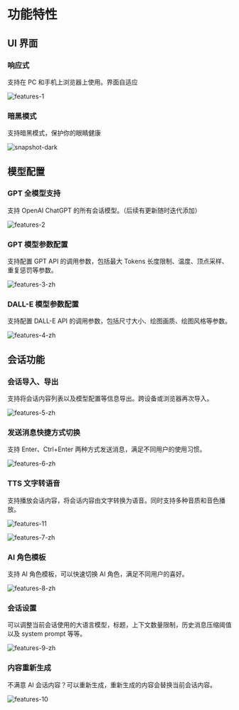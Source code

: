 
# 功能特性

## UI 界面

### 响应式

支持在 PC 和手机上浏览器上使用。界面自适应

<Image
  className="mt-6 rounded-lg"
  src="/client/features-1.png"
  alt="features-1"
  width={1155}
  height={800}
/>

### 暗黑模式

支持暗黑模式，保护你的眼睛健康

<Image
  className="mt-6 rounded-lg"
  src="/snapshot-dark.png"
  alt="snapshot-dark"
  width={1920}
  height={1055}
/>

## 模型配置

### GPT 全模型支持

支持 OpenAI ChatGPT 的所有会话模型。（后续有更新随时迭代添加）

<Image
  className="mt-6 rounded-lg"
  src="/client/features-2.png"
  alt="features-2"
  width={1220}
  height={674}
/>

### GPT 模型参数配置

支持配置 GPT API 的调用参数，包括最大 Tokens 长度限制、温度、顶点采样、重复惩罚等参数。

<Image
  className="mt-6 rounded-lg"
  src="/client/features-3-zh.png"
  alt="features-3-zh"
  width={1034}
  height={1154}
/>

### DALL-E 模型参数配置

支持配置 DALL-E API 的调用参数，包括尺寸大小、绘图画质、绘图风格等参数。

<Image
  className="mt-6 rounded-lg"
  src="/client/features-4-zh.png"
  alt="features-4-zh"
  width={1032}
  height={812}
/>

## 会话功能

### 会话导入、导出

支持将会话内容列表以及模型配置等信息导出。跨设备或浏览器再次导入。

<Image
  className="mt-6 rounded-lg"
  src="/client/features-5-zh.png"
  alt="features-5-zh"
  width={702}
  height={874}
/>

### 发送消息快捷方式切换

支持 Enter、Ctrl+Enter 两种方式发送消息，满足不同用户的使用习惯。

<Image
  className="mt-6 rounded-lg"
  src="/client/features-6-zh.png"
  alt="features-6-zh"
  width={702}
  height={874}
/>

### TTS 文字转语音

支持播放会话内容，将会话内容由文字转换为语音。同时支持多种音质和音色播放。

<Image
  className="mt-6 rounded-lg"
  src="/client/features-11.png"
  alt="features-11"
  width={884}
  height={550}
/>

<Image
  className="mt-6 rounded-lg"
  src="/client/features-7-zh.png"
  alt="features-7-zh"
  width={1038}
  height={494}
/>

### AI 角色模板

支持 AI 角色模板，可以快速切换 AI 角色，满足不同用户的喜好。

<Image
  className="mt-6 rounded-lg"
  src="/client/features-8-zh.png"
  alt="features-8-zh"
  width={1596}
  height={1804}
/>

### 会话设置

可以调整当前会话使用的大语言模型，标题，上下文数量限制，历史消息压缩阈值以及 system prompt 等等。

<Image
  className="mt-6 rounded-lg"
  src="/client/features-9-zh.png"
  alt="features-9-zh"
  width={1032}
  height={1064}
/>

### 内容重新生成

不满意 AI 会话内容？可以重新生成，重新生成的内容会替换当前会话内容。

<Image
  className="mt-6 rounded-lg"
  src="/client/features-10.png"
  alt="features-10"
  width={1026}
  height={546}
/>
